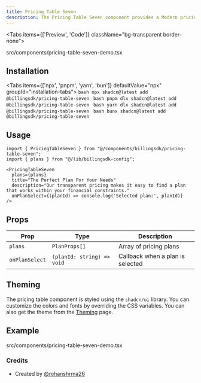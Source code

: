 ```yaml
---
title: Pricing Table Seven
description: The Pricing Table Seven component provides a Modern pricing design that balances clarity, usability and conversion-focused layout.
---
```


<Tabs items={['Preview', 'Code']} className="bg-transparent border-none">
  <Tab value="Preview" className="border-none bg-transparent p-0 mt-3">
    <PreviewComponents registryName="pricing-table-seven">
      <PricingTableSevenDemo />
    </PreviewComponents>
  </Tab>

  <Tab value="Code" className="mt-3">
    <include cwd lang="tsx" meta='title="src/components/pricing-table-seven-demo.tsx"'>src/components/pricing-table-seven-demo.tsx</include>
  </Tab>
</Tabs>

## Installation

<Tabs items={['npx', 'pnpm', 'yarn', 'bun']} defaultValue="npx" groupId="installation-tabs">
  <Tab value="npx">
    ```bash
    npx shadcn@latest add @billingsdk/pricing-table-seven
    ```
  </Tab>
  <Tab value="pnpm">
    ```bash
    pnpm dlx shadcn@latest add @billingsdk/pricing-table-seven
    ```
  </Tab>
  <Tab value="yarn">
    ```bash
    yarn dlx shadcn@latest add @billingsdk/pricing-table-seven
    ```
  </Tab>
  <Tab value="bun">
    ```bash
    bunx shadcn@latest add @billingsdk/pricing-table-seven
    ```
  </Tab>
</Tabs>

## Usage

```tsx
import { PricingTableSeven } from "@/components/billingsdk/pricing-table-seven";
import { plans } from "@/lib/billingsdk-config";

<PricingTableSeven
  plans={plans}
  title="The Perfect Plan For Your Needs"
  description="Our transparent pricing makes it easy to find a plan that works within your financial constraints."
  onPlanSelect={(planId) => console.log('Selected plan:', planId)}
/>
```

## Props

| Prop | Type | Description |
|------|------|-------------|
| `plans` | `PlanProps[]` | Array of pricing plans |
| `onPlanSelect` | `(planId: string) => void` | Callback when a plan is selected |


## Theming

The pricing table component is styled using the `shadcn/ui` library. You can customize the colors and fonts by overriding the CSS variables. You can also get the theme from the [Theming](/docs/theming) page.

## Example
<include cwd lang="tsx" meta='title="src/components/pricing-table-seven-demo.tsx"'>src/components/pricing-table-seven-demo.tsx</include>

### Credits
- Created by [@rohanshrma26](https://x.com/rohanshrma26)